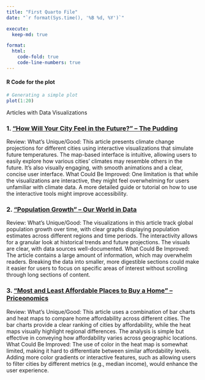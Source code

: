```yaml
---
title: "First Quarto File"
date: "`r format(Sys.time(), '%B %d, %Y')`"

execute:
  keep-md: true

format:
  html:
    code-fold: true
    code-line-numbers: true
---
```


#### R Code for the plot
```r
# Generating a simple plot
plot(1:20)
```

Articles with Data Visualizations

### 1. ["How Will Your City Feel in the Future?" – The Pudding](https://pudding.cool/2024/06/climate-zones/)
Review:
What’s Unique/Good: This article presents climate change projections for different cities using interactive visualizations that simulate future temperatures. The map-based interface is intuitive, allowing users to easily explore how various cities’ climates may resemble others in the future. It’s also visually engaging, with smooth animations and a clear, concise user interface.
What Could Be Improved: One limitation is that while the visualizations are interactive, they might feel overwhelming for users unfamiliar with climate data. A more detailed guide or tutorial on how to use the interactive tools might improve accessibility.

### 2. ["Population Growth" – Our World in Data](https://ourworldindata.org/population-growth)
Review:
What’s Unique/Good: The visualizations in this article track global population growth over time, with clear graphs displaying population estimates across different regions and time periods. The interactivity allows for a granular look at historical trends and future projections. The visuals are clear, with data sources well-documented.
What Could Be Improved: The article contains a large amount of information, which may overwhelm readers. Breaking the data into smaller, more digestible sections could make it easier for users to focus on specific areas of interest without scrolling through long sections of content.

### 3. ["Most and Least Affordable Places to Buy a Home" – Priceonomics](https://priceonomics.com/most-and-least-affordable-places-to-buy-a-home/)
Review:
What’s Unique/Good: This article uses a combination of bar charts and heat maps to compare home affordability across different cities. The bar charts provide a clear ranking of cities by affordability, while the heat maps visually highlight regional differences. The analysis is simple but effective in conveying how affordability varies across geographic locations.
What Could Be Improved: The use of color in the heat map is somewhat limited, making it hard to differentiate between similar affordability levels. Adding more color gradients or interactive features, such as allowing users to filter cities by different metrics (e.g., median income), would enhance the user experience.

